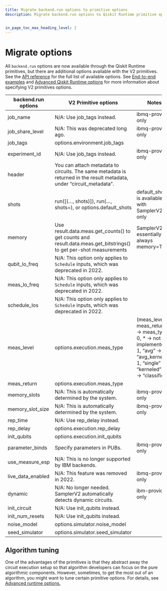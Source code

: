 ```yaml
---
title: Migrate backend.run options to primitive options
description: Migrate backend.run options to Qiskit Runtime primitive options


in_page_toc_max_heading_level: 2
---
```


# Migrate options

All `backend.run` options are now available through the Qiskit Runtime primitives, but there are additional options available with the V2 primitives.  See the [API reference](/api/qiskit-ibm-runtime/options) for the full list of available options. See [End-to-end examples](qiskit-runtime-examples) and [Advanced Qiskit Runtime options](../../run/advanced-runtime-options) for more information about specifying V2 primitives options. 

| backend.run options | V2 Primitive options                                                                                                  | Notes                                                                                                                                |
|---------------------|-----------------------------------------------------------------------------------------------------------------------|--------------------------------------------------------------------------------------------------------------------------------------|
| job_name            | N/A: Use job_tags instead.                                                                                            | ibmq-provider only                                                                                                                   |
| job_share_level     | N/A: This was deprecated long ago.                                                                                    | ibmq-provider only                                                                                                                   |
| job_tags            | options.environment.job_tags                                                                                          |                                                                                                                                      |
| experiment_id       | N/A: Use job_tags instead.                                                                                            | ibmq-provider only                                                                                                                   |
| header              | You can attach metadata to circuits. The same metadata is returned in the result metadata, under “circuit_metadata”.  |                                                                                                                                      |
| shots               | run([(…, shots)]), run(…, shots=), or options.default_shots                                                           | default_shots is available with SamplerV2 only                                                                                       |
| memory              | Use result.data.meas.get_counts() to get counts and result.data.meas.get_bitstrings() to get per-shot measurements    | SamplerV2 is essentially always memory=True                                                                                          |
| qubit_lo_freq       | N/A: This option only applies to `Schedule` inputs, which was deprecated in 2022.                                     |                                                                                                                                      |
| meas_lo_freq        | N/A: This option only applies to `Schedule` inputs, which was deprecated in 2022.                                     |                                                                                                                                      |
| schedule_los        | N/A: This option only applies to `Schedule` inputs, which was deprecated in 2022.                                     |                                                                                                                                      |
| meas_level          | options.execution.meas_type                                                                                           | (meas_level, meas_return) → meas_type 0, * → not implemented 1, “avg” → “avg_kerneled” 1, “single” → “kerneled” 2, * → “classified”  |
| meas_return         | options.execution.meas_type                                                                                           |                                                                                                                                      |
| memory_slots        | N/A: This is automatically determined by the system.                                                                  | ibmq-provider only                                                                                                                   |
| memory_slot_size    | N/A: This is automatically determined by the system.                                                                  | ibmq-provider only                                                                                                                   |
| rep_time            | N/A: Use rep_delay instead.                                                                                           |                                                                                                                                      |
| rep_delay           | options.execution.rep_delay                                                                                           |                                                                                                                                      |
| init_qubits         | options.execution.init_qubits                                                                                         |                                                                                                                                      |
| parameter_binds     | Specify parameters in PUBs.                                                                                           | ibmq-provider only                                                                                                                   |
| use_measure_esp     | N/A: This is no longer supported by IBM backends.                                                                     |                                                                                                                                      |
| live_data_enabled   | N/A: This feature was removed in 2022.                                                                                | ibmq-provider only                                                                                                                   |
| dynamic             | N/A: No longer needed. SamplerV2 automatically detects dynamic circuits.                                              | ibm-provider only                                                                                                                    |
| init_circuit        | N/A: Use init_qubits instead.                                                                                         |                                                                                                                                      |
| init_num_resets     | N/A: Use init_qubits instead.                                                                                         |                                                                                                                                      |
| noise_model         | options.simulator.noise_model                                                                                         |                                                                                                                                      |
| seed_simulator      | options.simulator.seed_simulator                                                                                      |                                                                                                                                      |

## Algorithm tuning

One of the advantages of the primitives is that they abstract away the
circuit execution setup so that algorithm developers can focus on the
pure algorithmic components. However, sometimes, to get the most out of
an algorithm, you might want to tune certain primitive options. For details, see [Advanced runtime options.](../../run/advanced-runtime-options)
